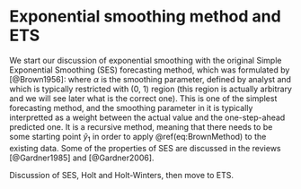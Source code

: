 # Exponential smoothing method and ETS

We start our discussion of exponential smoothing with the original Simple Exponential Smoothing (SES) forecasting method, which was formulated by [@Brown1956]:
\begin{equation}
  \hat{y}_{t+1} = \alpha {y}_{t} + (1 - \alpha) \hat{y}_{t},
  (\#eq:BrownMethod)
\end{equation}
where $\alpha$ is the smoothing parameter, defined by analyst and which is typically restricted with (0, 1) region (this region is actually arbitrary and we will see later what is the correct one). This is one of the simplest forecasting method, and the smoothing parameter in it is typically interpretted as a weight between the actual value and the one-step-ahead predicted one. It is a recursive method, meaning that there needs to be some starting point $\hat{y}_1$ in order to apply \@ref(eq:BrownMethod) to the existing data. Some of the properties of SES are discussed in the reviews [@Gardner1985] and [@Gardner2006].

Discussion of SES, Holt and Holt-Winters, then move to ETS.

